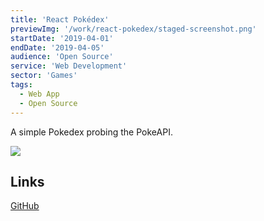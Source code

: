 ```yaml
---
title: 'React Pokédex'
previewImg: '/work/react-pokedex/staged-screenshot.png'
startDate: '2019-04-01'
endDate: '2019-04-05'
audience: 'Open Source'
service: 'Web Development'
sector: 'Games'
tags:
  - Web App
  - Open Source
---
```


A simple Pokedex probing the PokeAPI.

<img className="small centered" src={previewImg} />

## Links

[GitHub](https://github.com/DamSenViet/react-pokedex)

